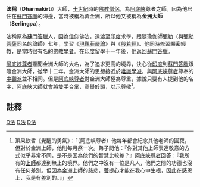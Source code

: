 '''法稱'''（'''Dharmakirti'''）大師，[[十世紀|十世紀]]時的[[佛教|佛教]][[僧侶|僧侶]]，為[[阿底峽|阿底峽]]尊者之師。因為他居住在[[蘇門答臘|蘇門答臘]]的海邊，當時被稱為黃金洲，所以他又被稱為'''金洲大師'''（'''Serlingpa'''）。

法稱原為[[蘇門答臘|蘇門答臘]]人，因為[[信仰|信仰]]佛法，遠渡至[[印度|印度]]求學，跟隨瑜伽師[[彌勒|彌勒]]（與[[彌勒菩薩|彌勒菩薩]]同名的論師）七年，學習《[[現觀莊嚴論|現觀莊嚴論]]》與《[[般若經|般若經]]》。他同時修習顯密經教，是當時很有名的[[佛教|佛教]][[學者|學者]]。在[[印度|印度]]留學十一年後，他返回[[蘇門答臘|蘇門答臘]]。

[[阿底峽|阿底峽]][[尊者|尊者]]聽聞金洲大師的大名，為了追求更高的境界，決心從[[印度|印度]]到[[蘇門答臘|蘇門答臘]]跟隨金洲大師，從學十二年。金洲大師的思想接近於[[瑜伽行唯識學派|唯識學派]]，與[[阿底峽|阿底峽]][[尊者|尊者]]尊奉的[[中觀派|中觀派]]並不相同。但是[[阿底峽|阿底峽]][[尊者|尊者]]對金洲大師極為尊重，據說只要有人提到他的名字，[[阿底峽|阿底峽]]大師就會將雙手合掌，高舉於[[頭|頭]]，以示尊敬<ref>頂果欽哲《覺醒的勇氣》：「（阿底峽尊者）他每年都會紀念其他老師的圓寂，但對於金洲上師，他則每月祭一次。弟子問他：『你對其他上師表達敬意的方式似乎非常不同，是不是因為他們的智慧比較差？』[[阿底峽|阿底峽]][[尊者|尊者]]回答：『我所有的[[上師|上師]]都達到無上的境界。他們之中沒有一位是凡人，他們之間的功德也沒有任何差別。但因為金洲上師的慈悲，[[菩提心|菩提心]]才能在我心中生根，因此在感恩上，我是有差別的。』」</ref>。

==註釋==
<div class="references-small">
<references />
</div>

[[Category:佛教历史|D法]]
[[Category:印度佛教出家眾|D法]]
[[Category:瑜伽行唯識學派|D法]]